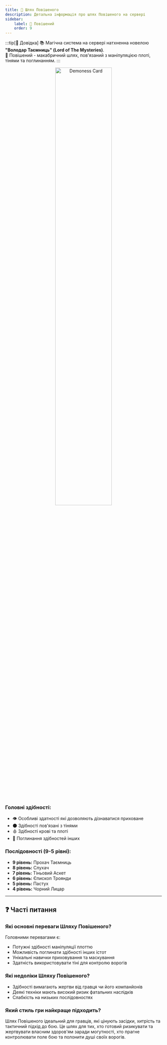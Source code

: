 ```yaml
---
title: 🧟 Шлях Повішеного
description: Детальна інформація про шлях Повішеного на сервері
sidebar:
    label: 🧟 Повішений
    order: 9
---
```


:::tip[📖 Довідка]
📚 Магічна система на сервері натхненна новелою **"Володар Таємниць" (Lord of The Mysteries)**.<br/>
🧟 Повішений - макабричний шлях, пов'язаний з маніпуляцією плоті, тінями та поглинанням.
:::

<p align="center">
    <img
        src={card.src}
        width="60%"
        alt="Demoness Card"
    />
</p>

### Головні здібності:
- 👁️ Особливі здатності які дозволяють дізнаватися приховане
- 🌑 Здібності пов'язані з тінями
- 🩸 Здібності крові та плоті
- 🧟 Поглинання здібностей інших

### Послідовності (9-5 рівні):

- **9 рівень:** Прохач Таємниць
- **8 рівень:** Слухач
- **7 рівень:** Тіньовий Аскет
- **6 рівень:** Єпископ Троянди
- **5 рівень:** Пастух
- **4 рівень:** Чорний Лицар
---

## ❓ Часті питання

### Які основні переваги Шляху Повішеного?
Головними перевагами є:
- Потужні здібності маніпуляції плоттю
- Можливість поглинати здібності інших істот
- Унікальні навички приховування та маскування
- Здатність використовувати тіні для контролю ворогів

### Які недоліки Шляху Повішеного?
- Здібності вимагають жертви від гравця чи його компанйонів
- Деякі техніки мають високий ризик фатальних наслідків
- Слабкість на низьких послідовностях

### Який стиль гри найкраще підходить?
Шлях Повішеного ідеальний для гравців, які цінують засідки, хитрість та тактичний підхід до бою. Це шлях для тих, хто готовий ризикувати та жертвувати власним здоров'ям заради могутності, хто прагне контролювати поле бою та полонити душі своїх ворогів.